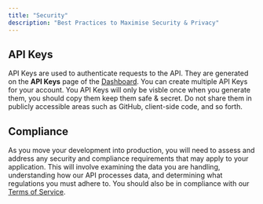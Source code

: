 ```yaml
---
title: "Security"
description: "Best Practices to Maximise Security & Privacy"
---
```


## API Keys

API Keys are used to authenticate requests to the API. They are generated on the **API Keys** page of the [Dashboard](https://app.diarupt.ai/keys). You can create multiple API Keys for your account.
You API Keys will only be visble once when you generate them, you should copy them keep them safe & secret. Do not share them in publicly accessible areas such as GitHub, client-side code, and so forth.

## Compliance

As you move your development into production, you will need to assess and address any security and compliance requirements that may apply to your application. This will involve examining the data you are handling, understanding how our API processes data, and determining what regulations you must adhere to. You should also be in compliance with our [Terms of Service](https://diarupt.ai/terms-of-use).







